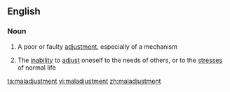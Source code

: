 ==English==

===Noun===
{{en-noun}}

# A poor or faulty [[adjustment]], especially of a mechanism
#{{psychology}} The [[inability]] to [[adjust]] oneself to the needs of others, or to the [[stress]]es of normal life

[[ta:maladjustment]]
[[vi:maladjustment]]
[[zh:maladjustment]]